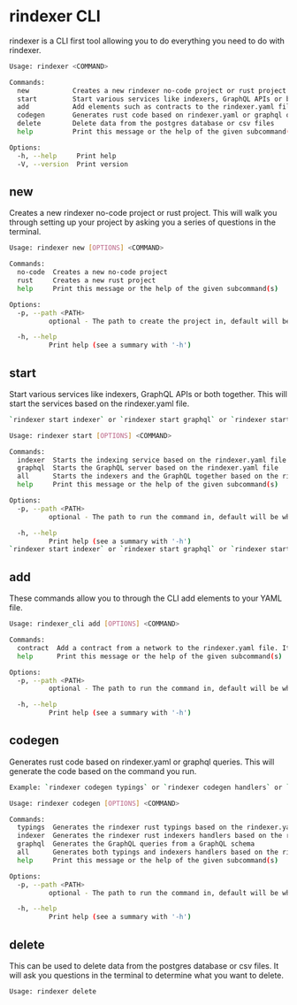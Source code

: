 # rindexer CLI

rindexer is a CLI first tool allowing you to do everything you need to do with rindexer.

```bash
Usage: rindexer <COMMAND>

Commands:
  new           Creates a new rindexer no-code project or rust project
  start         Start various services like indexers, GraphQL APIs or both together
  add           Add elements such as contracts to the rindexer.yaml file
  codegen       Generates rust code based on rindexer.yaml or graphql queries
  delete        Delete data from the postgres database or csv files
  help          Print this message or the help of the given subcommand(s)

Options:
  -h, --help     Print help
  -V, --version  Print version
```

## new 

Creates a new rindexer no-code project or rust project. This will walk you through setting up your project by asking
you a series of questions in the terminal.

```bash
Usage: rindexer new [OPTIONS] <COMMAND>

Commands:
  no-code  Creates a new no-code project
  rust     Creates a new rust project
  help     Print this message or the help of the given subcommand(s)

Options:
  -p, --path <PATH>
          optional - The path to create the project in, default will be where the command is run

  -h, --help
          Print help (see a summary with '-h')
```

## start

Start various services like indexers, GraphQL APIs or both together. This will start the services based on the rindexer.yaml file.

```bash
`rindexer start indexer` or `rindexer start graphql` or `rindexer start all`

Usage: rindexer start [OPTIONS] <COMMAND>

Commands:
  indexer  Starts the indexing service based on the rindexer.yaml file
  graphql  Starts the GraphQL server based on the rindexer.yaml file
  all      Starts the indexers and the GraphQL together based on the rindexer.yaml file
  help     Print this message or the help of the given subcommand(s)

Options:
  -p, --path <PATH>
          optional - The path to run the command in, default will be where the command is run

  -h, --help
          Print help (see a summary with '-h')
`rindexer start indexer` or `rindexer start graphql` or `rindexer start all`
```

## add

These commands allow you to through the CLI add elements to your YAML file.

```bash
Usage: rindexer_cli add [OPTIONS] <COMMAND>

Commands:
  contract  Add a contract from a network to the rindexer.yaml file. It will download the ABI and add it to the abis folder and map it in the yaml file.
  help      Print this message or the help of the given subcommand(s)

Options:
  -p, --path <PATH>
          optional - The path to run the command in, default will be where the command is run

  -h, --help
          Print help (see a summary with '-h')
```

## codegen

Generates rust code based on rindexer.yaml or graphql queries. This will generate the code based on the command you run.

```bash
Example: `rindexer codegen typings` or `rindexer codegen handlers` or `rindexer codegen graphql --endpoint=graphql_api` or `rindexer codegen rust-all`

Usage: rindexer codegen [OPTIONS] <COMMAND>

Commands:
  typings  Generates the rindexer rust typings based on the rindexer.yaml file
  indexer  Generates the rindexer rust indexers handlers based on the rindexer.yaml file
  graphql  Generates the GraphQL queries from a GraphQL schema
  all      Generates both typings and indexers handlers based on the rindexer.yaml file
  help     Print this message or the help of the given subcommand(s)

Options:
  -p, --path <PATH>
          optional - The path to run the command in, default will be where the command is run

  -h, --help
          Print help (see a summary with '-h')
```

## delete

This can be used to delete data from the postgres database or csv files.
It will ask you questions in the terminal to determine what you want to delete.

```bash
Usage: rindexer delete
```
